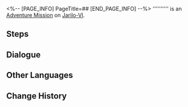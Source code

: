 <%-- [PAGE_INFO]
PageTitle=##
[END_PAGE_INFO] --%>
{{Stub|Dialogue.}}
{{Mission Infobox
|id            = 4040157
|title         = 
|image         = <!--Mission .png-->
|type          = Adventure
|event_name    = 
|chapter       = 
|requirements  = {{cx}}<!--Hidden Exploration Objective ID 4040109--> completed
|summary       = <!--official mission summary from Fate's Atlas-->
|characters    = Trailblazer
|startLocation = [[Jarilo-VI]] - [[Qlipoth Fort]]
|world         = Jarilo-VI
|area          = Qlipoth Fort
|prev          = 
|next          = 
|rewards       = 
}}
'''''''''' is an [[Adventure Mission]] on [[Jarilo-VI]].

==Steps==


<!--
==Gameplay Notes==

--><!--
==Trial Character==

-->
==Dialogue==
{{Stub Dialogue}}

{{Dialogue End}}

==Other Languages==
{{Other Languages
|en   = 
|zhs  = 
|zht  = 
|ja   = 
|ko   = 
|es   = 
|fr   = 
|ru   = 
|th   = 
|vi   = 
|de   = 
|id   = 
|pt   = 
}}

==Change History==
{{Change History|1.0}}
